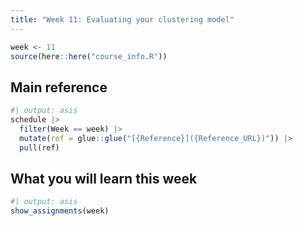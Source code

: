 ```yaml
---
title: "Week 11: Evaluating your clustering model"
---
```


```r
week <- 11
source(here::here("course_info.R"))
```

## Main reference

```r
#| output: asis
schedule |>
  filter(Week == week) |>
  mutate(ref = glue::glue("[{Reference}]({Reference_URL})")) |>
  pull(ref)
```

## What you will learn this week

```r
#| output: asis
show_assignments(week)
```
